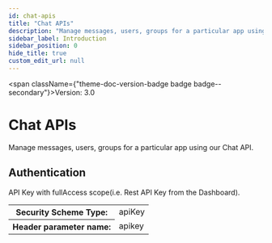```yaml
---
id: chat-apis
title: "Chat APIs"
description: "Manage messages, users, groups for a particular app using our Chat API."
sidebar_label: Introduction
sidebar_position: 0
hide_title: true
custom_edit_url: null
---
```



<span className={"theme-doc-version-badge badge badge--secondary"}>Version: 3.0</span>

# Chat APIs



Manage messages, users, groups for a particular app using our Chat API.

<div style={{"marginBottom":"2rem"}}><h2 id={"authentication"} style={{"marginBottom":"1rem"}}>Authentication</h2><SchemaTabs className={"openapi-tabs__security-schemes"}><TabItem label={"API Key: apiKey"} value={"apiKey"}>

API Key with fullAccess scope(i.e. Rest API Key from the Dashboard).

<div><table><tbody><tr><th>Security Scheme Type:</th><td>apiKey</td></tr><tr><th>Header parameter name:</th><td>apikey</td></tr></tbody></table></div></TabItem></SchemaTabs></div>